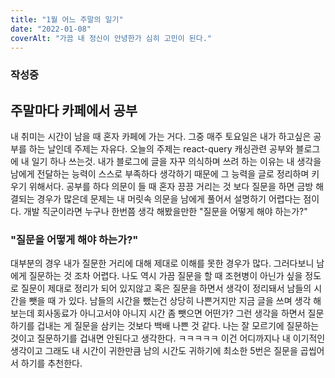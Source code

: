 ```yaml
---
title: "1월 어느 주말의 일기"
date: "2022-01-08"
coverAlt: "가끔 내 정신이 안녕한가 심히 고민이 된다."
---
```


### 작성중

## 주말마다 카페에서 공부

내 취미는 시간이 남을 때 혼자 카페에 가는 거다. 그중 매주 토요일은 내가 하고싶은 공부를 하는 날인데 주제는 자유다.
오늘의 주제는 react-query 캐싱관련 공부와 블로그에 내 일기 하나 쓰는것.
내가 블로그에 글을 자꾸 의식하며 쓰려 하는 이유는 내 생각을 남에게 전달하는 능력이 스스로 부족하다 생각하기 때문에 그 능력을 글로 정리하며 키우기 위해서다.
공부를 하다 의문이 들 때 혼자 끙끙 거리는 것 보다 질문을 하면 금방 해결되는 경우가 많은데 문제는 내 머릿속 의문을 남에게 풀어서 설명하기 어렵다는
점이다. 개발 직군이라면 누구나 한번쯤 생각 해봤을만한 "질문을 어떻게 해야 하는가?"

### "질문을 어떻게 해야 하는가?"

대부분의 경우 내가 질문한 거리에 대해 제대로 이해를 못한 경우가 많다. 그러다보니 남에게 질문하는 것 조차 어렵다. 나도 역시 가끔 질문을 할 때
조현병이 아닌가 싶을 정도로 질문이 제대로 정리가 되어 있지않고 혹은 질문을 하면서 생각이 정리돼서 남들의 시간을 뺏을 때 가 있다.
남들의 시간을 뺐는건 상당히 나쁜거지만 지금 글을 쓰며 생각 해보는데 회사동료가 아니고서야 아니지 시간 좀 뺏으면 어떤가? 그런 생각을 하면서 질문하기를
겁내는 게 질문을 삼키는 것보다 백배 나쁜 것 같다. 나는 잘 모르기에 질문하는 것이고 질문하기를 겁내면 안된다고 생각한다.
ㅋㅋㅋㅋㅋ 이건 어디까지나 내 이기적인 생각이고 그래도 내 시간이 귀한만큼 남의 시간도 귀하기에 최소한 5번은 질문을 곱씹어서 하기를 추천한다.
